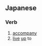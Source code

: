 ==Japanese==
{{ja-kanjitab|添}}

===Verb===
{{ja-verb|kk|type=1|hira=そう|rom=sou}}

#[[accompany]]
#[[live]] [[up]] to

{{ja-go-u|添|そ|so}}